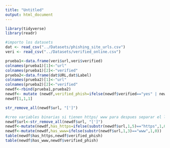```yaml
---
title: "Untitled"
output: html_document
---
```

```r
library(tidyverse)
library(readr)
```

```r
#importo los datasets
dat <- read_csv("../Datasets/phishing_site_urls.csv")
veri <- read_csv("../Datasets/verified_online.csv")

```

```r
prueba1<-data.frame(veri$url,veri$verified)
colnames(prueba1)[1]<-"url"
colnames(prueba1)[2]<-"verified"
prueba2<-data.frame(dat$URL,dat$Label)
colnames(prueba2)[1]<-"url"
colnames(prueba2)[2]<-"verified"
newdf<-rbind(prueba1,prueba2)
newdf<- mutate (newdf,verified_phish=ifelse(newdf$verified=="yes" | newdf$verified=="bad","yes","no"))
newdf[1,1,1]

str_remove_all(newdf$url, "[']")
```

```r
#creo variables binarias si tienen https/ www para despues separar el link en dominio..
newdf$url<-str_remove_all(newdf$url, "[']")
newdf<-mutate(newdf,has_https=ifelse(substr(newdf$url,1,5)=="https",1,0))
newdf<-mutate(newdf,has_www=ifelse(substr(newdf$url,1,3)=="www",1,0))
table(newdf$has_https,newdf$verified_phish)
table(newdf$has_www,newdf$verified_phish)
```
